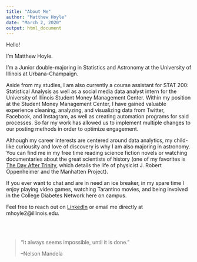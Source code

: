 ```yaml
---
title: "About Me"
author: "Matthew Hoyle"
date: "March 2, 2020"
output: html_document
---
```


Hello!

I'm Matthew Hoyle.

I'm a Junior double-majoring in Statistics and Astronomy at the University of Illinois at Urbana-Champaign. 

Aside from my studies, I am also currently a course assistant for STAT 200: Statistical Analysis as well as a social media data analyst intern for the University of Illinois Student Money Management Center. Within my position at the Student Money Management Center, I have gained valuable experience cleaning, analyzing, and visualizing data from Twitter, Facebook, and Instagram, as well as creating automation programs for said processes. So far my work has allowed us to implement multiple changes to our posting methods in order to optimize engagement.

Although my career interests are centered around data analytics, my child-like curiousity and love of discovery is why I am also majoring in astronomy. You can find me in my free time reading science fiction novels or watching documentaries about the great scientists of history (one of my favorites is [The Day After Trinity](https://www.youtube.com/watch?v=Vm5fCxXnK7Y), which details the life of physicist J. Robert Oppenheimer and the Manhatten Project).

If you ever want to chat and are in need an ice breaker, in my spare time I enjoy playing video games, watching Tarantino movies, and being involved in the College Diabetes Network here on campus.

Feel free to reach out on [LinkedIn](https://www.linkedin.com/in/matthew-hoyle-0b33831a3/) or email me directly at mhoyle2@illinois.edu.

\
\


>"It always seems impossible, until it is done."
>
>--Nelson Mandela






